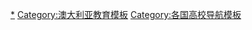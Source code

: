 [[Category:澳大利亞大學|*]]
[[Category:澳大利亚教育模板|Category:澳大利亚教育模板]]
[[Category:各国高校导航模板|Category:各国高校导航模板]]